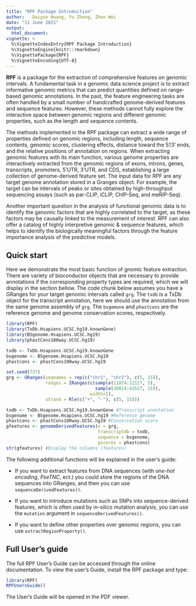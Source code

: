 ```yaml
---
title: "RPF Package Introduction"
author:   Daiyun Huang, Yu Zhong, Zhen Wei
date: "11 June 2021"
output:
  html_document:
vignette: >
  %\VignetteIndexEntry{RPF Package Introduction}
  %\VignetteEngine{knitr::rmarkdown}
  %\VignettePackage{RPF}
  %\VignetteEncoding{UTF-8}
---
```

**RPF** is a package for the extraction of comprehensive features on genomic intervals. A fundamental task in a genomic data science project is to extract informative genomic metrics that can predict quantities defined on range-based genomic annotations. In the past, the feature engineering tasks are often handled by a small number of handcrafted genome-derived features and sequence features. However, these methods cannot fully explore the interactive space between genomic regions and different genomic properties, such as the length and sequence contents.

The methods implemented in the RPF package can extract a wide range of properties defined on genomic regions, including length, sequence contents, genomic scores, clustering effects, distance toward the 5'/3' ends, and the relative positions of annotation on regions. When extracting genomic features with its main function, various genome properties are interactively extracted from the genomic regions of exons, introns, genes, transcripts, promoters, 5'UTR, 3'UTR, and CDS, establishing a large collection of genome-derived feature set. The input data for RPF are any target genome annotation stored in a Granges object. For example, the target can be intervals of peaks or sites obtained by high-throughput sequencing assays (such as par-CLIP, iCLIP, ChIP-Seq, and meRIP-Seq).

Another important question in the analysis of functional genomic data is to identify the genomic factors that are highly correlated to the target, as these factors may be causally linked to the measurement of interest. RPF can also offer a catalog of highly interpretive genomic & sequence features, which helps to identify the biologically meaningful factors through the feature importance analysis of the predictive models.

## Quick start

Here we demonstrate the most basic function of gnomic feature extraction. There are variety of bioconductor objects that are necessary to provide annotations if the corresponding property types are required, which we will display in the section bellow. The code chunk below assumes you have a GRanges for your target genomic intervals called `grg`. The `txdb` is a TxDb object for the transcript annotation, here we should use the annotation from the same genome assembly of `grg`. The `bsgemone` and `phastcons` are the reference genome and genome conservation scores, respectively. 



```r
library(RPF)
library(TxDb.Hsapiens.UCSC.hg19.knownGene)
library(BSgenome.Hsapiens.UCSC.hg19)
library(phastCons100way.UCSC.hg19)

txdb <- TxDb.Hsapiens.UCSC.hg19.knownGene
bsgenome <- BSgenome.Hsapiens.UCSC.hg19
phastcons <- phastCons100way.UCSC.hg19

set.seed(737)
grg <- GRanges(seqnames = rep(c("chr1", "chr2"), c(5, 15)),
               ranges = IRanges(c(sample(11874:12127, 5), 
                                  sample(38814:41527, 15)), 
                                width=1),
               strand = Rle(c("+", "-"), c(5, 15)))
```


```r
txdb <- TxDb.Hsapiens.UCSC.hg19.knownGene #Transcript annotation
bsgenome <- BSgenome.Hsapiens.UCSC.hg19 #Reference genome
phastcons <- phastCons100way.UCSC.hg19 #Conservation score
gfeatures <- genomeDerivedFeatures(x = grg,
                                   transcriptdb = txdb,
                                   sequence = bsgenome,
                                   gscores = phastcons)
str(gfeatures) #Display the columns (features)
```

The following additional functions will be explained in the user's guide:

- If you want to extract features from DNA sequences (with *one-hot encoding*, *PseTNC*, ect.) you could store the regions of the DNA sequences into GRanges, and then you can use `sequenceDerivedFeatures()`.

- If you want to introduce mutations such as SNPs into sequence-derived features, which is often used by in-silico mutation analysis, you can use the `mutation` argument in `sequenceDerivedFeatures()`.

- If you want to define other properties over genomic regions, you can use `extractRegionProperty()`.

## Full User's guide

The full RPF User’s Guide can be accessed through the online documentation. To view the user’s Guide, install the RPF package and type:

```r
library(RPF)
RPFUsersGuide()
```

The User’s Guide will be opened in the PDF viewer.
